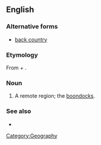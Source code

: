 ==English==

===Alternative forms===
*[[back country]]

===Etymology===
From {{en-term|back}} + {{en-term|country}}.

===Noun===
{{en-noun|-}}

# A remote region; the [[boondocks]].

===See also===
*{{pedialite}}

[[Category:Geography]]